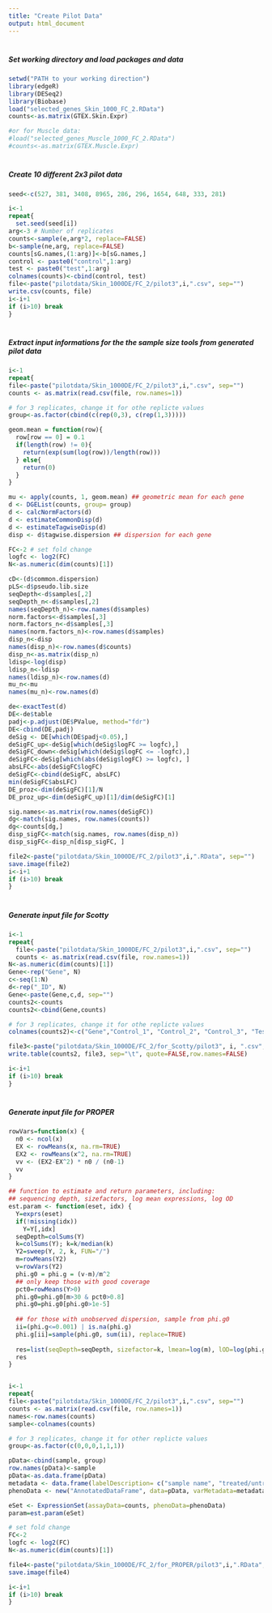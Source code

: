 ---
title: "Create Pilot Data"
output: html_document
---

#
#
##### Set working directory and load packages and data
```{r, echo=TRUE, results = "asis", warning = FALSE, message = FALSE, eval=FALSE} 
setwd("PATH to your working direction")
library(edgeR)
library(DESeq2)
library(Biobase)
load("selected_genes_Skin_1000_FC_2.RData")
counts<-as.matrix(GTEX.Skin.Expr)

#or for Muscle data:
#load("selected_genes_Muscle_1000_FC_2.RData")
#counts<-as.matrix(GTEX.Muscle.Expr)
```

#
##### Create 10 different 2x3 pilot data  
```{r, echo=TRUE, results = "asis", warning = FALSE, message = FALSE, eval=FALSE} 
seed<-c(527, 381, 3408, 8965, 286, 296, 1654, 648, 333, 281)

i<-1
repeat{
  set.seed(seed[i])  
arg<-3 # Number of replicates
counts<-sample(e,arg*2, replace=FALSE)
b<-sample(ne,arg, replace=FALSE)
counts[sG.names,(1:arg)]<-b[sG.names,]
control <- paste0("control",1:arg)
test <- paste0("test",1:arg)
colnames(counts)<-cbind(control, test)
file<-paste("pilotdata/Skin_1000DE/FC_2/pilot3",i,".csv", sep="")
write.csv(counts, file)
i<-i+1
if (i>10) break 
}
```

#
##### Extract input informations for the the sample size tools from generated pilot data
```{r, echo=TRUE, results = "asis", warning = FALSE, message = FALSE, eval=FALSE} 

i<-1
repeat{
file<-paste("pilotdata/Skin_1000DE/FC_2/pilot3",i,".csv", sep="")
counts <- as.matrix(read.csv(file, row.names=1))

# for 3 replicates, change it for othe replicte values
group<-as.factor(cbind(c(rep(0,3), c(rep(1,3))))) 

geom.mean = function(row){
  row[row == 0] = 0.1
  if(length(row) != 0){
    return(exp(sum(log(row))/length(row)))
  } else{
    return(0)
  }
}

mu <- apply(counts, 1, geom.mean) ## geometric mean for each gene
d <- DGEList(counts, group= group)
d <- calcNormFactors(d)
d <- estimateCommonDisp(d)
d <- estimateTagwiseDisp(d)
disp <- d$tagwise.dispersion ## dispersion for each gene

FC<-2 # set fold change
logfc <- log2(FC)
N<-as.numeric(dim(counts)[1])

cD<-(d$common.dispersion)
pLS<-d$pseudo.lib.size
seqDepth<-d$samples[,2]
seqDepth_n<-d$samples[,2]
names(seqDepth_n)<-row.names(d$samples)
norm.factors<-d$samples[,3]
norm.factors_n<-d$samples[,3]
names(norm.factors_n)<-row.names(d$samples)
disp_n<-disp
names(disp_n)<-row.names(d$counts)
disp_n<-as.matrix(disp_n)
ldisp<-log(disp)
ldisp_n<-ldisp
names(ldisp_n)<-row.names(d)
mu_n<-mu
names(mu_n)<-row.names(d)

de<-exactTest(d)
DE<-de$table
padj<-p.adjust(DE$PValue, method="fdr")
DE<-cbind(DE,padj)
deSig <- DE[which(DE$padj<0.05),]
deSigFC_up<-deSig[which(deSig$logFC >= logfc),]
deSigFC_down<-deSig[which(deSig$logFC <= -logfc),]
deSigFC<-deSig[which(abs(deSig$logFC) >= logfc), ]
absLFC<-abs(deSigFC$logFC)
deSigFC<-cbind(deSigFC, absLFC)
min(deSigFC$absLFC)
DE_proz<-dim(deSigFC)[1]/N
DE_proz_up<-dim(deSigFC_up)[1]/dim(deSigFC)[1]

sig.names<-as.matrix(row.names(deSigFC))
dg<-match(sig.names, row.names(counts))
dg<-counts[dg,]
disp_sigFC<-match(sig.names, row.names(disp_n))
disp_sigFC<-disp_n[disp_sigFC, ]

file2<-paste("pilotdata/Skin_1000DE/FC_2/pilot3",i,".RData", sep="")
save.image(file2)
i<-i+1
if (i>10) break
}
```

#
##### Generate input file for Scotty
```{r, echo=TRUE, results = "asis", warning = FALSE, message = FALSE, eval=FALSE} 

i<-1
repeat{
  file<-paste("pilotdata/Skin_1000DE/FC_2/pilot3",i,".csv", sep="")
  counts <- as.matrix(read.csv(file, row.names=1))
N<-as.numeric(dim(counts)[1])
Gene<-rep("Gene", N)
c<-seq(1:N)
d<-rep("_ID", N)
Gene<-paste(Gene,c,d, sep="")
counts2<-counts
counts2<-cbind(Gene,counts)

# for 3 replicates, change it for othe replicte values
colnames(counts2)<-c("Gene","Control_1", "Control_2", "Control_3", "Test_1", "Test_2", "Test_3") 

file3<-paste("pilotdata/Skin_1000DE/FC_2/for_Scotty/pilot3", i, ".csv", sep ="")
write.table(counts2, file3, sep="\t", quote=FALSE,row.names=FALSE)

i<-i+1
if (i>10) break
}
```

#
##### Generate input file for PROPER
```{r, echo=TRUE, results = "asis", warning = FALSE, message = FALSE, eval=FALSE} 

rowVars=function(x) {
  n0 <- ncol(x)
  EX <- rowMeans(x, na.rm=TRUE)
  EX2 <- rowMeans(x^2, na.rm=TRUE)
  vv <- (EX2-EX^2) * n0 / (n0-1)
  vv
}

## function to estimate and return parameters, including:
## sequencing depth, sizefactors, log mean expressions, log OD
est.param <- function(eset, idx) {
  Y=exprs(eset)
  if(!missing(idx))
    Y=Y[,idx]
  seqDepth=colSums(Y)
  k=colSums(Y); k=k/median(k)
  Y2=sweep(Y, 2, k, FUN="/")
  m=rowMeans(Y2)
  v=rowVars(Y2)
  phi.g0 = phi.g = (v-m)/m^2
  ## only keep those with good coverage
  pct0=rowMeans(Y>0)
  phi.g0=phi.g0[m>30 & pct0>0.8]
  phi.g0=phi.g0[phi.g0>1e-5]
  
  ## for those with unobserved dispersion, sample from phi.g0
  ii=(phi.g<=0.001) | is.na(phi.g)
  phi.g[ii]=sample(phi.g0, sum(ii), replace=TRUE)
  
  res=list(seqDepth=seqDepth, sizefactor=k, lmean=log(m), lOD=log(phi.g))
  res
}


i<-1
repeat{
file<-paste("pilotdata/Skin_1000DE/FC_2/pilot3",i,".csv", sep="")  
counts <- as.matrix(read.csv(file, row.names=1))
names<-row.names(counts)
sample<-colnames(counts)

# for 3 replicates, change it for other replicte values
group<-as.factor(c(0,0,0,1,1,1)) 

pData<-cbind(sample, group)
row.names(pData)<-sample
pData<-as.data.frame(pData)
metadata <- data.frame(labelDescription= c("sample name", "treated/untreated"), row.names=colnames(pData))
phenoData <- new("AnnotatedDataFrame", data=pData, varMetadata=metadata)

eSet <- ExpressionSet(assayData=counts, phenoData=phenoData)
param=est.param(eSet)

# set fold change
FC<-2
logfc <- log2(FC)
N<-as.numeric(dim(counts)[1])

file4<-paste("pilotdata/Skin_1000DE/FC_2/for_PROPER/pilot3",i,".RData", sep="")
save.image(file4)

i<-i+1
if (i>10) break
}
```